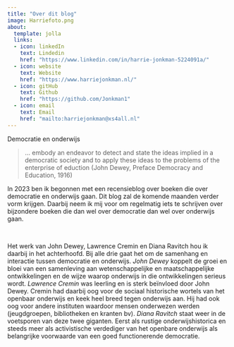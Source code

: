 ```yaml
---
title: "Over dit blog"
image: Harriefoto.png
about:
  template: jolla
  links:
  - icon: linkedIn
    text: Lindedin
    href: "https://www.linkedin.com/in/harrie-jonkman-5224091a/"
  - icon: website
    text: Website
    href: "https://www.harriejonkman.nl/"
  - icon: gitHub
    text: Github
    href: "https://github.com/Jonkman1"
  - icon: email
    text: Email
    href: "mailto:harriejonkman@xs4all.nl"
---
```


Democratie en onderwijs

> ... embody an endeavor to detect and state the ideas implied in a democratic society and to apply these ideas to the problems of the enterprise of eduction (John Dewey, Preface Democracy and Education, 1916)

In 2023 ben ik begonnen met een recensieblog over boeken die over democratie en onderwijs gaan. Dit blog zal de komende maanden verder vorm krijgen. Daarbij neem ik mij voor om regelmatig iets te schrijven over bijzondere boeken die dan wel over democratie dan wel over onderwijs gaan.

<br>

Het werk van John Dewey, Lawrence Cremin en Diana Ravitch hou ik daarbij in het achterhoofd. Bij alle drie gaat het om de samenhang en interactie tussen democratie en onderwijs. *John Dewey* koppelt de groei en bloei van een samenleving aan wetenschappelijke en maatschappelijke ontwikkelingen en de wijze waarop onderwijs in die ontwikkelingen serieus wordt. *Lawrence Cremin* was leerling en is sterk beïnvloed door John Dewey. Cremin had daarbij oog voor de sociaal historische wortels van het openbaar onderwijs en keek heel breed tegen onderwijs aan. Hij had ook oog voor andere instituten waardoor mensen onderwezen werden (jeugdgroepen, bibliotheken en kranten bv). *Diana Ravitch* staat weer in de voetsporen van deze twee giganten. Eerst als rustige onderwijshistorica en steeds meer als activistische verdediger van het openbare onderwijs als belangrijke voorwaarde van een goed functionerende democratie.
